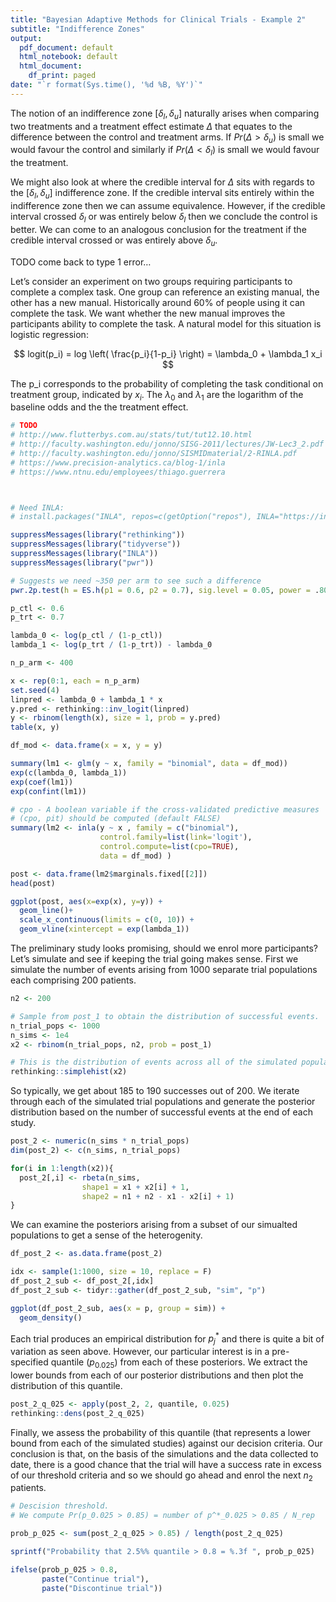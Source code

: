 ```yaml
---
title: "Bayesian Adaptive Methods for Clinical Trials - Example 2"
subtitle: "Indifference Zones"
output:
  pdf_document: default
  html_notebook: default
  html_document:
    df_print: paged
date: "`r format(Sys.time(), '%d %B, %Y')`"
---
```


The notion of an indifference zone $[\delta_l, \delta_u]$ naturally arises when comparing two treatments and a treatment effect estimate $\Delta$ that equates to the difference between the control and treatment arms. If $Pr(\Delta > \delta_u)$ is small we would favour the control and similarly if $Pr(\Delta < \delta_l)$ is small we would favour the treatment. 

We might also look at where the credible interval for $\Delta$ sits with regards to the $[\delta_l, \delta_u]$ indifference zone. If the credible interval sits entirely within the indifference zone then we can assume equivalence. However, if the credible interval crossed $\delta_l$ or was entirely below $\delta_l$ then we conclude the control is better. We can come to an analogous conclusion for the treatment if the credible interval crossed or was entirely above $\delta_u$.

TODO come back to type 1 error...

Let's consider an experiment on two groups requiring participants to complete a complex task. One group can reference an existing manual, the other has a new manual. Historically around 60% of people using it can complete the task. We want whether the new manual improves the participants ability to complete the task. A natural model for this situation is logistic regression:

$$
logit(p_i) = log \left( \frac{p_i}{1-p_i} \right) = \lambda_0 + \lambda_1 x_i
$$

The p_i corresponds to the probability of completing the task conditional on treatment group, indicated by $x_i$. The $\lambda_0$ and $\lambda_1$ are the logarithm of the baseline odds and the the treatment effect.


```r

# TODO
# http://www.flutterbys.com.au/stats/tut/tut12.10.html
# http://faculty.washington.edu/jonno/SISG-2011/lectures/JW-Lec3_2.pdf
# http://faculty.washington.edu/jonno/SISMIDmaterial/2-RINLA.pdf
# https://www.precision-analytics.ca/blog-1/inla
# https://www.ntnu.edu/employees/thiago.guerrera



# Need INLA:
# install.packages("INLA", repos=c(getOption("repos"), INLA="https://inla.r-inla-download.org/R/stable"), dep=TRUE)

suppressMessages(library("rethinking"))
suppressMessages(library("tidyverse"))
suppressMessages(library("INLA"))
suppressMessages(library("pwr"))

# Suggests we need ~350 per arm to see such a difference
pwr.2p.test(h = ES.h(p1 = 0.6, p2 = 0.7), sig.level = 0.05, power = .80)

p_ctl <- 0.6
p_trt <- 0.7

lambda_0 <- log(p_ctl / (1-p_ctl))
lambda_1 <- log(p_trt / (1-p_trt)) - lambda_0 

n_p_arm <- 400

x <- rep(0:1, each = n_p_arm)
set.seed(4)
linpred <- lambda_0 + lambda_1 * x
y.pred <- rethinking::inv_logit(linpred)
y <- rbinom(length(x), size = 1, prob = y.pred)
table(x, y)

df_mod <- data.frame(x = x, y = y)

summary(lm1 <- glm(y ~ x, family = "binomial", data = df_mod))
exp(c(lambda_0, lambda_1))
exp(coef(lm1))
exp(confint(lm1))

# cpo - A boolean variable if the cross-validated predictive measures 
# (cpo, pit) should be computed (default FALSE)
summary(lm2 <- inla(y ~ x , family = c("binomial"), 
                    control.family=list(link='logit'), 
                    control.compute=list(cpo=TRUE),
                    data = df_mod) )

post <- data.frame(lm2$marginals.fixed[[2]])
head(post)

ggplot(post, aes(x=exp(x), y=y)) +
  geom_line()+
  scale_x_continuous(limits = c(0, 10)) +
  geom_vline(xintercept = exp(lambda_1))


```

The preliminary study looks promising, should we enrol more participants? Let's simulate and see if keeping the trial going makes sense. First we simulate the number of events arising from 1000 separate trial populations each comprising 200 patients.

```r
n2 <- 200

# Sample from post_1 to obtain the distribution of successful events.
n_trial_pops <- 1000
n_sims <- 1e4
x2 <- rbinom(n_trial_pops, n2, prob = post_1)

# This is the distribution of events across all of the simulated populations.
rethinking::simplehist(x2)
```

So typically, we get about 185 to 190 successes out of 200. We iterate through each of the simulated trial populations and generate the posterior distribution based on the number of successful events at the end of each study.

```r
post_2 <- numeric(n_sims * n_trial_pops)
dim(post_2) <- c(n_sims, n_trial_pops)

for(i in 1:length(x2)){
  post_2[,i] <- rbeta(n_sims, 
                shape1 = x1 + x2[i] + 1, 
                shape2 = n1 + n2 - x1 - x2[i] + 1)
}

```

We can examine the posteriors arising from a subset of our simualted populations to get a sense of the heterogenity.

```r
df_post_2 <- as.data.frame(post_2) 

idx <- sample(1:1000, size = 10, replace = F)
df_post_2_sub <- df_post_2[,idx]
df_post_2_sub <- tidyr::gather(df_post_2_sub, "sim", "p")

ggplot(df_post_2_sub, aes(x = p, group = sim)) +
  geom_density()

```

Each trial produces an empirical distribution for $p^*_j$ and there is quite a bit of variation as seen above. However, our particular interest is in a pre-specified quantile ($p_{0.025}$) from each of these posteriors. We extract the lower bounds from each of our posterior distributions and then plot the distribution of this quantile.

```r
post_2_q_025 <- apply(post_2, 2, quantile, 0.025)
rethinking::dens(post_2_q_025)
```

Finally, we assess the probability of this quantile (that represents a lower bound from each of the simulated studies) against our decision criteria. Our conclusion is that, on the basis of the simulations and the data collected to date, there is a good chance that the trial will have a success rate in excess of our threshold criteria and so we should go ahead and enrol the next $n_2$ patients.

```r
# Descision threshold. 
# We compute Pr(p_0.025 > 0.85) = number of p^*_0.025 > 0.85 / N_rep

prob_p_025 <- sum(post_2_q_025 > 0.85) / length(post_2_q_025)

sprintf("Probability that 2.5%% quantile > 0.8 = %.3f ", prob_p_025)

ifelse(prob_p_025 > 0.8, 
       paste("Continue trial"), 
       paste("Discontinue trial")) 
```







